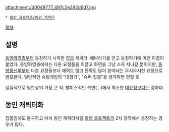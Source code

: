 attachment:/d0048777_497c2e392d6d7.jpg

 * [[동방 프로젝트/동인 캐릭터]]

[[목차]]

== 설명 ==
[[동방화영총]]부터 등장하기 시작한 [[잡몹]] 캐릭터. 해바라기를 안고 등장하기에 이런 이름이 붙었다. 동방화영총에서는 다른 요정들을 이끌고 화면을 그냥 스윽 지나갈 뿐이지만, [[동방풍신록]]부터 다른 요정들보다 체력도 많고 탄막도 많이 쏟아내는 무시무시한 요정으로 변모한다.
일반적인 슈팅게임의 "대형기", "슈퍼 잡몹"을 생각하면 편할 듯.

실질적으로 필드상의 가장 큰 적. 뻘미스적인 측면(...)에서 최소한 [[대요정]]보다는 강하다.

== 동인 캐릭터화 ==
잡몹임에도 불구하고 마치 동인 캐릭터처럼 [[동방 프로젝트]]의 2차 창작에서 등장하는 경우가 많다.
